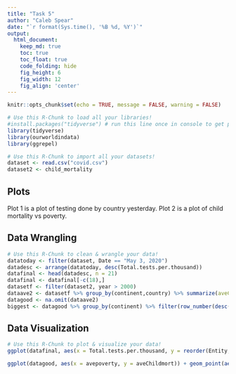 ```yaml
---
title: "Task 5"
author: "Caleb Spear"
date: "`r format(Sys.time(), '%B %d, %Y')`"
output:
  html_document:  
    keep_md: true
    toc: true
    toc_float: true
    code_folding: hide
    fig_height: 6
    fig_width: 12
    fig_align: 'center'
---
```


```r
knitr::opts_chunk$set(echo = TRUE, message = FALSE, warning = FALSE)
```

```r
# Use this R-Chunk to load all your libraries!
#install.packages("tidyverse") # run this line once in console to get package
library(tidyverse)
library(ourworldindata)
library(ggrepel)
```

```r
# Use this R-Chunk to import all your datasets!
dataset <- read.csv("covid.csv")
dataset2 <- child_mortality

```

## Plots

Plot 1 is a plot of testing done by country yesterday. Plot 2 is a plot of child mortality vs poverty.

## Data Wrangling

```r
# Use this R-Chunk to clean & wrangle your data!
datatoday <- filter(dataset, Date == "May 3, 2020")
datadesc <- arrange(datatoday, desc(Total.tests.per.thousand))
datafinal <- head(datadesc, n = 21)
datafinal <- datafinal[-c(18),]
datasetf <- filter(dataset2, year > 2000)
dataave2 <- datasetf %>% group_by(continent,country) %>% summarize(aveChildmort = mean(child_mort, na.rm = TRUE), avepoverty = mean(poverty, na.rm = TRUE), pop = mean(population, na.rm = TRUE) / 100000)
datagood <- na.omit(dataave2)
biggest <- datagood %>% group_by(continent) %>% filter(row_number(desc(pop)) == 1)

```

## Data Visualization

```r
# Use this R-Chunk to plot & visualize your data!
ggplot(datafinal, aes(x = Total.tests.per.thousand, y = reorder(Entity, Total.tests.per.thousand), fill = Entity)) + geom_col() + labs(title = "Total COVID-19 tests per 1,000 people", subtitle = "The most recent figures for selection of countries is shown.", caption = "Source:https://ourworldindata.org/what-can-data-on-testing-tell-us-about-the-pandemic", x = "", y = "") + theme(legend.position = "none", panel.background = element_rect(fill = "white"), panel.border = element_blank(), panel.grid.major = element_line(linetype = "dashed", colour = "grey80"), panel.grid.major.y = element_blank(), panel.grid.minor.y = element_blank()) + geom_text(aes(label = Total.tests.per.thousand), hjust = -0.24) + scale_x_continuous(limits = c(0, 175),expand = c(0,0))

ggplot(datagood, aes(x = avepoverty, y = aveChildmort)) + geom_point(aes(color = continent,size = pop)) + scale_x_sqrt() + geom_text_repel(aes(label = country), data = biggest) + labs(title = "Child Mortality Rate vs Poverty Rate", subtitle = "Average Child Mortality Rate per Year by Country since 2000 vs Avergave Poverty Rate",y = "Average Child Mortality Rate", x = "Average Mortality Rate")

```

